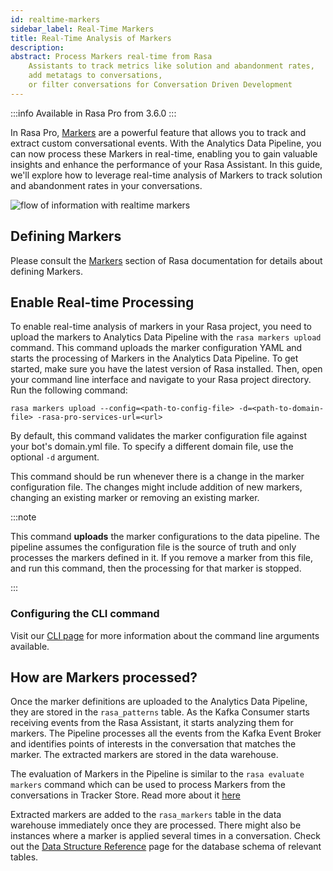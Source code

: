 ```yaml
---
id: realtime-markers
sidebar_label: Real-Time Markers
title: Real-Time Analysis of Markers
description:
abstract: Process Markers real-time from Rasa
    Assistants to track metrics like solution and abandonment rates,
    add metatags to conversations,
    or filter conversations for Conversation Driven Development
---
```



<RasaProLabel />

:::info Available in Rasa Pro from 3.6.0
:::

<RasaProBanner />

In Rasa Pro, [Markers](../../markers.mdx) are a powerful feature that allows
you to track and extract custom conversational events. With the Analytics
Data Pipeline, you can now process these Markers in real-time, enabling
you to gain valuable insights and enhance the performance of your Rasa
Assistant. In this guide, we'll explore how to leverage real-time
analysis of Markers to track solution and abandonment rates in your conversations.

![flow of information with realtime markers](/img/analytics/realtime-markers.png)

## Defining Markers

Please consult the [Markers](../../markers.mdx/#defining-markers) section of Rasa documentation
for details about defining Markers.

## Enable Real-time Processing

To enable real-time analysis of markers in your Rasa project, you need to
upload the markers to Analytics Data Pipeline with the `rasa markers upload`
command. This command uploads the marker configuration YAML and starts the
processing of Markers in the Analytics Data Pipeline. To get started,
make sure you have the latest version of Rasa installed. Then, open your command line
interface and navigate to your Rasa project directory. Run the following command:

```
rasa markers upload --config=<path-to-config-file> -d=<path-to-domain-file> -rasa-pro-services-url=<url>
```

By default, this command validates the marker configuration file against
your bot's domain.yml file. To specify a different domain file, use the
optional `-d` argument.

This command should be run whenever there is a change in the marker
configuration file. The changes might include addition of new markers,
changing an existing marker or removing an existing marker.

:::note

This command **uploads** the marker configurations to the data pipeline. The pipeline assumes the configuration
file is the source of truth and only processes the markers defined in it. If you remove a marker from this file,
and run this command, then the processing for that marker is stopped.

:::

### Configuring the CLI command

Visit our [CLI page](./command-line-interface.mdx#rasa-marker-upload)
for more information about the command line arguments available.

## How are Markers processed?

Once the marker definitions are uploaded to the Analytics Data Pipeline, they
are stored in the `rasa_patterns` table. As the Kafka Consumer starts receiving events
from the Rasa Assistant, it starts analyzing them for markers. The Pipeline 
processes all the events from the Kafka Event Broker and identifies points of 
interests in the conversation that matches the marker. The extracted markers are stored
in the data warehouse.

The evaluation of Markers in the Pipeline is similar to the `rasa evaluate markers`
command which can be used to process Markers from the conversations in Tracker Store.
Read more about it [here](../../markers.mdx/#extracting-markers)

Extracted markers are added to the `rasa_markers` table in the data warehouse
immediately once they are processed. There might also be instances where
a marker is applied several times in a conversation. Check out the
[Data Structure Reference](data-structure-reference.mdx/#rasa-markers) page for the
database schema of relevant tables.
